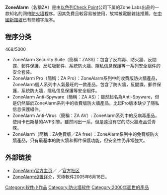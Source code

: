 {{noteTA|G1=IT}}
{{Infobox Software
| name = ZoneAlarm
| logo  = ZoneAlarm LOGO.svg
| screenshot =
| caption =
| developer = [[Check_Point|Check Point]]
| released = 2.0.26 / 2000年2月16日
| operating system = [[Microsoft_Windows|Microsoft Windows]]
| platform =
| language = [[跨平台|跨平台]]
| genre = [[防火墙|防火墙]]
| license = 免費/商業軟體
| website = [http://www.zonealarm.com/ www.ZoneAlarm.com]
}}

'''ZoneAlarm'''（名稱ZA）是由[[以色列|以色列]][[Check_Point|Check Point]]公司下属的Zone  Labs出品的一款知名的网络[[防火墙|防火墙]]程序。因其免費且較容易被使用，故常被電腦雜誌推薦，在[[中國新加坡|中國新加坡]]已有簡體字版本。

== 程序分类 ==

468/5000
* ZoneAlarm Security Suite（簡稱：ZASS）：包含了反病毒、防火牆、反間諜、郵件保護、反垃圾郵件、系統防火牆、隱私信息保護等一系列安全組件的安全套裝。
* ZoneAlarm Pro（簡稱：ZA Pro）：ZoneAlarm系列中的收費版防火牆產品，ZoneAlarm個人系列中人氣最旺的一款產品，包含了防火牆，反間諜，郵件保護，系統防火牆，隱私信息保護等安全組件。
* ZoneAlarm Anti-Spyware（簡稱：ZA AS）：雖然起名為Anti-Spyware，但是仍然屬於ZoneAlarm系列中的收費版防火牆產品。比起Pro版本缺少了隱私信息保護組件。
* ZoneAlarm Anti-Virus（簡稱：ZA AV）: ZoneAlarm系列中的反病毒產品，使用卡巴斯基的AVP引擎。雖然同出一系，但是遠沒有它的防火牆產品受青睞。
* ZoneAlarm（簡稱：ZA免費版／ZA free）：ZoneAlarm系列中的免費版防火牆產品，只有最基本的防火牆和郵件保護功能，但安全性仍非常強大。
== 外部链接 ==
* [http://www.zonelabs.com/ ZoneAlarm官方主页]／ {{Wayback|url=http://www.zonelabs.com/ |date=20070228230958 }}／[https://web.archive.org/web/20070224023753/http://forum.zonelabs.org/ 官方社区]
* [https://web.archive.org/web/20070209145041/http://soft.yesky.com/security/bdzq/47/2017047.shtml ZoneAlarm设置详介]，天極軟件2005年6月16日。

{{杀毒软件}}
[[Category:软件小作品|Category:软件小作品]]
[[Category:防火墙软件|Category:防火墙软件]]
[[Category:2000年面世的產品|Category:2000年面世的產品]]